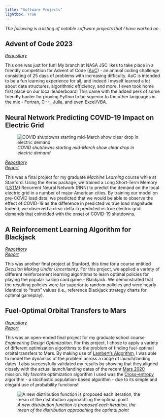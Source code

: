 ```yaml
---
title: "Software Projects"
lightbox: True
---
```


_The following is a listing of notable software projects that I have worked on._

## Advent of Code 2023

[_Repository_](https://github.com/jgeiser47/AoC_2023)

This one was just for fun! My branch at NASA JSC likes to take place in a friendly competition for Advent of Code ([AoC](https://adventofcode.com/)) - an annual coding challenge consisting of 25 days of problems with increasing difficulty. AoC is intended to be a fun learning experience for all, and indeed I myself learned a lot about data structures, algorithmic efficiency, and more. I even took home first place on our local leaderboard! This came with the added perk of some friendly banter for proving Python to be superior to the other languages in the mix - Fortran, C++, Julia, and even Excel/VBA.

## Neural Network Predicting COVID-19 Impact on Electric Grid

::: {.wrap_pic .w45}
![_COVID shutdowns starting mid-March show clear drop in electric demand_](covid_nyc.png)
:::

[_Repository_](https://github.com/jgeiser47/CS229_Final_Project) \
[_Report_](/portfolio/software/LSTM.pdf)

This was a final project for my graduate _Machine Learning_ course while at Stanford. Using the Keras package, we trained a Long Short-Term Memory ([LSTM](https://en.wikipedia.org/wiki/Long_short-term_memory)) Recurrent Neural Network (RNN) to predict the demand on the local electric grid in a number of major American cities. By training our model on pre-COVID load data, we predicted that we would be able to observe the effect of COVID-19 as the difference in predicted vs true load magnitude. Indeed, we observed a clear delta in predicted vs true electric grid demands that coincided with the onset of COVID-19 shutdowns.

## A Reinforcement Learning Algorithm for Blackjack

[_Repository_](https://github.com/jgeiser47/AA228_Final_Project) \
[_Report_](/portfolio/software/BJ_RL.pdf)

This was another final project at Stanford, this time for a course entitled _Decision Making Under Uncertainty_. For this project, we applied a variety of different reinforcement learning algorithms to learn optimal policies for playing the popular casino card game - Blackjack. We demonstrated that the resulting policies were far superior to random policies and were nearly identical to "truth" values (i.e., reference Blackjack strategy charts for optimal gameplay). 

## Fuel-Optimal Orbital Transfers to Mars

[_Repository_](https://github.com/jgeiser47/AA222_Final_Project) \
[_Report_](/portfolio/software/Optimization.pdf)

This was an open-ended final project for my graduate school course _Engineering Design Optimization_. For this project, I chose to apply a variety of different optimization algorithms to the problem of finding fuel-optimal orbital transfers to Mars. By making use of [Lambert's Algorithm](https://en.wikipedia.org/wiki/Lambert%27s_problem), I was able to model the dynamics of the problem across a range of launch/landing dates. I also successfully validated my results by showing that they aligned closely with the actual launch/landing dates of the recent [Mars 2020](https://mars.nasa.gov/mars2020/) mission. My favorite optimization algorithm I used was the [Cross-entropy](https://en.wikipedia.org/wiki/Cross-entropy_method) algorithm - a stochastic population-based algorithm - due to its simple and elegant use of probability functions!

![_A new distribution function is proposed each iteration, the mean of the distribution approaching the optimal point_](cross_entropy.png)
